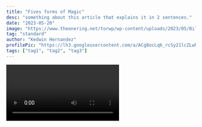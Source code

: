 ```yaml
---
title: "Fives forms of Magic"
desc: "something about this article that explains it in 2 sentences."
date: "2023-05-20"
image: "https://www.theonering.net/torwp/wp-content/uploads/2023/05/Bilbo-Birthday-Scene-Full-art-Artist-Livia-Prima.png"
tag: "standard"
author: "Kedwin Hernandez"
profilePic: "https://lh3.googleusercontent.com/a/ACg8ocLq6_rcSy21lcZLwhJ5zmVBIlMZ43Oa8b-gniXCLDS5x5s=s576-c-no"
tags: ["tag1", "tag2", "tag3"]
---
```


<Video id="CB_mIPRnaL0?si=BfkdQ95vl5aiWVAp" />

Next.js has two forms of pre-rendering: **Static Generation** and **Server-side Rendering**. The difference is in **when** it generates the HTML for a page.

- **Static Generation** is the pre-rendering method that generates the HTML at **build time**. The pre-rendered HTML is then _reused_ on each request.
- **Server-side Rendering** is the pre-rendering method that generates the HTML on **each request**.

Importantly, Next.js lets you **choose** which pre-rendering form to use for each page. You can create a "hybrid" Next.js app by using Static Generation for most pages and using Server-side Rendering for others.
Lorem ipsum dolor sit amet, consectetur adipiscing elit, sed do eiusmod tempor incididunt ut labore et dolore magna aliqua. Ipsum consequat nisl vel pretium. Bibendum neque egestas congue quisque egestas diam in arcu cursus. Vitae semper quis lectus nulla. Vitae congue eu consequat ac felis donec. Neque convallis a cras semper auctor neque vitae tempus quam. Sed arcu non odio euismod lacinia at. Vel facilisis volutpat est velit egestas. Amet nisl suscipit adipiscing bibendum est. Enim diam vulputate ut pharetra sit amet. Cras sed felis eget velit aliquet sagittis id. Pellentesque adipiscing commodo elit at imperdiet dui accumsan sit. Sit amet nisl purus in mollis nunc sed id semper. Auctor urna nunc id cursus metus. Arcu cursus euismod quis viverra nibh cras. Velit egestas dui id ornare arcu.

Viverra tellus in hac habitasse platea dictumst. Arcu cursus vitae congue mauris rhoncus. Mauris rhoncus aenean vel elit scelerisque mauris. Risus sed vulputate odio ut. Amet luctus venenatis lectus magna fringilla urna porttitor. Dignissim enim sit amet venenatis urna. Ut venenatis tellus in metus vulputate eu scelerisque. Proin nibh nisl condimentum id venenatis a condimentum vitae. Non nisi est sit amet facilisis magna etiam tempor orci. Dui id ornare arcu odio. Integer enim neque volutpat ac. Sit amet consectetur adipiscing elit. Eget aliquet nibh praesent tristique magna sit amet purus gravida. Convallis tellus id interdum velit laoreet id donec ultrices tincidunt. Pharetra sit amet aliquam id. Dignissim suspendisse in est ante. Pharetra pharetra massa massa ultricies mi quis hendrerit dolor magna.

Venenatis tellus in metus vulputate eu scelerisque felis imperdiet proin. Consectetur adipiscing elit duis tristique sollicitudin nibh sit. Interdum varius sit amet mattis vulputate enim nulla aliquet. Tincidunt praesent semper feugiat nibh. Non sodales neque sodales ut. Sit amet venenatis urna cursus eget nunc scelerisque viverra. Ultrices eros in cursus turpis massa. Hendrerit gravida rutrum quisque non tellus orci ac auctor augue. Amet volutpat consequat mauris nunc congue nisi vitae suscipit. Eu non diam phasellus vestibulum lorem sed risus ultricies. Purus faucibus ornare suspendisse sed nisi. Quam lacus suspendisse faucibus interdum posuere lorem ipsum dolor. Feugiat pretium nibh ipsum consequat nisl vel. Lectus sit amet est placerat in egestas erat. Morbi tincidunt augue interdum velit euismod.

Leo in vitae turpis massa sed elementum tempus egestas sed. Ultrices gravida dictum fusce ut placerat orci. In fermentum et sollicitudin ac orci. Sed vulputate mi sit amet mauris. Vitae aliquet nec ullamcorper sit amet risus nullam eget. Volutpat est velit egestas dui id ornare arcu odio. Malesuada fames ac turpis egestas. Magna eget est lorem ipsum dolor sit. Varius vel pharetra vel turpis nunc eget lorem dolor. Pellentesque sit amet porttitor eget dolor morbi non arcu risus. Et netus et malesuada fames. Eu volutpat odio facilisis mauris sit amet massa. Lacus suspendisse faucibus interdum posuere lorem. In massa tempor nec feugiat nisl pretium fusce id.

Duis at tellus at urna. Bibendum ut tristique et egestas quis ipsum suspendisse ultrices. Malesuada proin libero nunc consequat interdum varius sit amet mattis. Commodo elit at imperdiet dui accumsan. Vitae proin sagittis nisl rhoncus mattis rhoncus urna. Sed nisi lacus sed viverra tellus in hac habitasse platea. In hac habitasse platea dictumst. Risus feugiat in ante metus. Vitae suscipit tellus mauris a diam maecenas sed. Sem integer vitae justo eget magna. Neque volutpat ac tincidunt vitae semper. Enim neque volutpat ac tincidunt. At erat pellentesque adipiscing commodo. Suspendisse faucibus interdum posuere lorem ipsum dolor sit amet consectetur. Condimentum id venenatis a condimentum vitae. Amet commodo nulla facilisi nullam vehicula ipsum a arcu. Nisl nunc mi ipsum faucibus vitae aliquet. Eu lobortis elementum nibh tellus.
